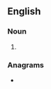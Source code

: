 ==English==

===Noun===
{{head|en|noun plural form}}

# {{plural of|mayor|lang=en}}

===Anagrams===
* {{anagrams|en|a=amorsy|Raymos|morays}}